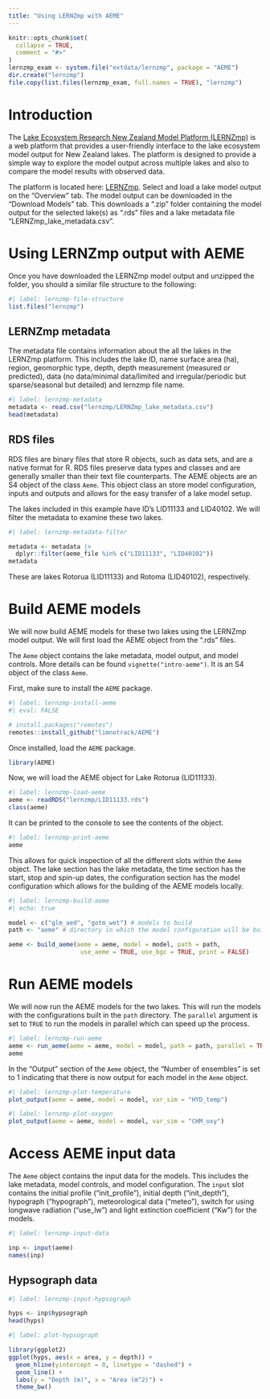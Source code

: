 ```yaml
---
title: "Using LERNZmp with AEME"
---
```


```r
knitr::opts_chunk$set(
  collapse = TRUE,
  comment = "#>"
)
lernzmp_exam <- system.file("extdata/lernzmp", package = "AEME")
dir.create("lernzmp")
file.copy(list.files(lernzmp_exam, full.names = TRUE), "lernzmp")


```


# Introduction

The [Lake Ecosystem Research New Zealand Model Platform
(LERNZmp)](https://limnotrack.shinyapps.io/LERNZmp/) is a web platform that
provides a user-friendly interface to the lake ecosystem model output for New
Zealand lakes. The platform is designed to provide a simple way to explore the
model output across multiple lakes and also to compare the model results with
observed data.

The platform is located here:
[LERNZmp](https://limnotrack.shinyapps.io/LERNZmp/). Select and load a lake
model output on the "Overview" tab. The model output can be downloaded in the
"Download Models" tab. This downloads a ".zip" folder containing the model
output for the selected lake(s) as ".rds" files and a lake metadata file
"LERNZmp_lake_metadata.csv".

# Using LERNZmp output with AEME

Once you have downloaded the LERNZmp model output and unzipped the folder, you
should a similar file structure to the following:

```r
#| label: lernzmp-file-structure
list.files("lernzmp")
```

## LERNZmp metadata

The metadata file contains information about the all the lakes in the LERNZmp 
platform. This includes the lake ID, name surface area (ha), region, geomorphic 
type, depth, depth measurement (measured or predicted), data (no data/minimal 
data/limited and irregular/periodic but sparse/seasonal but detailed) and 
lernzmp file name.

```r
#| label: lernzmp-metadata
metadata <- read.csv("lernzmp/LERNZmp_lake_metadata.csv")
head(metadata)
```

## RDS files

RDS files are binary files that store R objects, such as data sets, and are a 
native format for R. RDS files preserve data types and classes and are generally
smaller than their text file counterparts. The AEME objects are an S4 object of the
class `Aeme`. This object class an store model configuration, inputs and outputs
and allows for the easy transfer of a lake model setup.

The lakes included in this example have ID's LID11133 and LID40102. We will 
filter the metadata to examine these two lakes.

```r
#| label: lernzmp-metadata-filter

metadata <- metadata |> 
  dplyr::filter(aeme_file %in% c("LID11133", "LID40102"))
metadata
```

These are lakes Rotorua (LID11133) and Rotoma (LID40102), respectively.

# Build AEME models

We will now build AEME models for these two lakes using the LERNZmp model 
output. We will first load the AEME object from the ".rds" files.

The `Aeme` object contains the lake metadata, model output, and model controls.
More details can be found `vignette("intro-aeme")`. It is an S4 object of the
class `Aeme`.

First, make sure to install the `AEME` package.

```r
#| label: lernzmp-install-aeme
#| eval: FALSE

# install.packages("remotes")
remotes::install_github("limnotrack/AEME")

```

Once installed, load the `AEME` package.

```r
library(AEME)
```

Now, we will load the AEME object for Lake Rotorua (LID11133).

```r
#| label: lernzmp-load-aeme
aeme <- readRDS("lernzmp/LID11133.rds")
class(aeme)
```

It can be printed to the console to see the contents of the object.

```r
#| label: lernzmp-print-aeme
aeme
```

This allows for quick inspection of all the different slots within the `Aeme`
object. The lake section has the lake metadata, the time section has the start, 
stop and spin-up dates, the configuration section has the model configuration 
which allows for the building of the AEME models locally.

```r
#| label: lernzmp-build-aeme
#| echo: true

model <- c("glm_aed", "gotm_wet") # models to build
path <- "aeme" # directory in which the model configuration will be built

aeme <- build_aeme(aeme = aeme, model = model, path = path,
                    use_aeme = TRUE, use_bgc = TRUE, print = FALSE)
```


# Run AEME models

We will now run the AEME models for the two lakes. This will run the models
with the configurations built in the `path` directory. The `parallel` argument
is set to `TRUE` to run the models in parallel which can speed up the process.

```r
#| label: lernzmp-run-aeme
aeme <- run_aeme(aeme = aeme, model = model, path = path, parallel = TRUE)
aeme
```

In the "Output" section of the `Aeme` object, the "Number of ensembles" is set to
1 indicating that there is now output for each model in the `Aeme` object.


```r
#| label: lernzmp-plot-temperature
plot_output(aeme = aeme, model = model, var_sim = "HYD_temp")
```


```r
#| label: lernzmp-plot-oxygen
plot_output(aeme = aeme, model = model, var_sim = "CHM_oxy")
```

# Access AEME input data

The `Aeme` object contains the input data for the models. This includes the
lake metadata, model controls, and model configuration. The `input` slot
contains the initial profile ("init_profile"), initial depth ("init_depth"),
hypograph ("hypograph"), meteorological data ("meteo"), switch for using 
longwave radiation ("use_lw") and light extinction coefficient ("Kw") for the 
models.

```r
#| label: lernzmp-input-data

inp <- input(aeme)
names(inp)
```

## Hypsograph data

```r
#| label: lernzmp-input-hypsograph

hyps <- inp$hypsograph
head(hyps)
```

```r
#| label: plot-hypsograph

library(ggplot2)
ggplot(hyps, aes(x = area, y = depth)) +
  geom_hline(yintercept = 0, linetype = "dashed") +
  geom_line() +
  labs(y = "Depth (m)", x = "Area (m^2)") +
  theme_bw()

```


